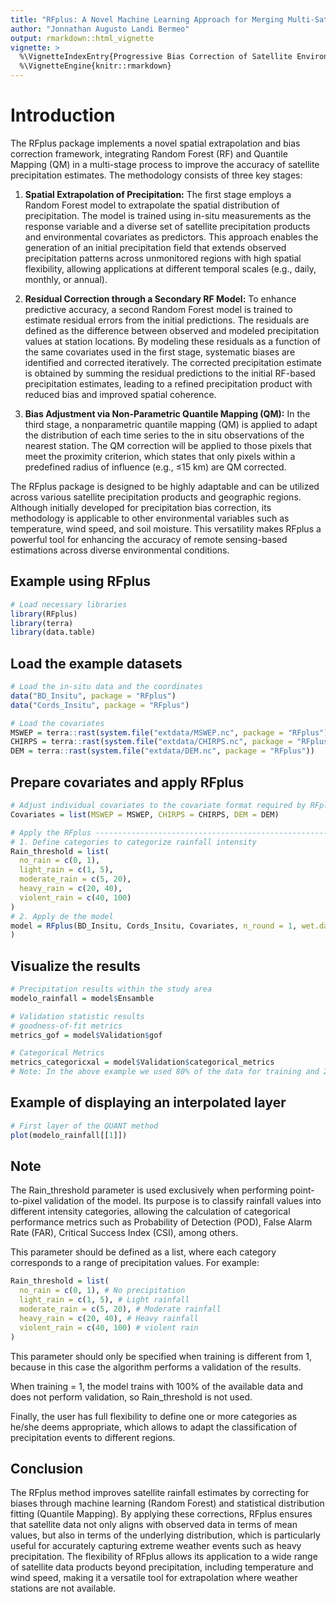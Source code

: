 ---
title: "RFplus: A Novel Machine Learning Approach for Merging Multi-Satellite Precipitation Products and Ground Observations"
author: "Jonnathan Augusto Landi Bermeo"
output: rmarkdown::html_vignette
vignette: >
  %\VignetteIndexEntry{Progressive Bias Correction of Satellite Environmental Data using RFplus}
  %\VignetteEngine{knitr::rmarkdown}
---

# Introduction

The RFplus package implements a novel spatial extrapolation and bias correction framework, integrating Random Forest (RF) and Quantile Mapping (QM) in a multi-stage process to improve the accuracy of satellite precipitation estimates. The methodology consists of three key stages:

1.  **Spatial Extrapolation of Precipitation:** The first stage employs a Random Forest model to extrapolate the spatial distribution of precipitation. The model is trained using in-situ measurements as the response variable and a diverse set of satellite precipitation products and environmental covariates as predictors. This approach enables the generation of an initial precipitation field that extends observed precipitation patterns across unmonitored regions with high spatial flexibility, allowing applications at different temporal scales (e.g., daily, monthly, or annual).

2.  **Residual Correction through a Secondary RF Model:** To enhance predictive accuracy, a second Random Forest model is trained to estimate residual errors from the initial predictions. The residuals are defined as the difference between observed and modeled precipitation values at station locations. By modeling these residuals as a function of the same covariates used in the first stage, systematic biases are identified and corrected iteratively. The corrected precipitation estimate is obtained by summing the residual predictions to the initial RF-based precipitation estimates, leading to a refined precipitation product with reduced bias and improved spatial coherence.

3.  **Bias Adjustment via Non-Parametric Quantile Mapping (QM):** In the third stage, a nonparametric quantile mapping (QM) is applied to adapt the distribution of each time series to the in situ observations of the nearest station. The QM correction will be applied to those pixels that meet the proximity criterion, which states that only pixels within a predefined radius of influence (e.g., ≤15 km) are QM corrected.

The RFplus package is designed to be highly adaptable and can be utilized across various satellite precipitation products and geographic regions. Although initially developed for precipitation bias correction, its methodology is applicable to other environmental variables such as temperature, wind speed, and soil moisture. This versatility makes RFplus a powerful tool for enhancing the accuracy of remote sensing-based estimations across diverse environmental conditions.

## Example using RFplus

```{r}
# Load necessary libraries
library(RFplus)
library(terra)
library(data.table)
```

## Load the example datasets

```{r}
# Load the in-situ data and the coordinates
data("BD_Insitu", package = "RFplus")
data("Cords_Insitu", package = "RFplus")

# Load the covariates
MSWEP = terra::rast(system.file("extdata/MSWEP.nc", package = "RFplus"))
CHIRPS = terra::rast(system.file("extdata/CHIRPS.nc", package = "RFplus"))
DEM = terra::rast(system.file("extdata/DEM.nc", package = "RFplus"))

```

## Prepare covariates and apply RFplus

```{r}
# Adjust individual covariates to the covariate format required by RFplus
Covariates = list(MSWEP = MSWEP, CHIRPS = CHIRPS, DEM = DEM)

# Apply the RFplus -----------------------------------------------------------
# 1. Define categories to categorize rainfall intensity
Rain_threshold = list(
  no_rain = c(0, 1),
  light_rain = c(1, 5),
  moderate_rain = c(5, 20),
  heavy_rain = c(20, 40),
  violent_rain = c(40, 100)
)
# 2. Apply de the model
model = RFplus(BD_Insitu, Cords_Insitu, Covariates, n_round = 1, wet.day = 0.1 , ntree = 2000, seed = 123, training = 0.8, Rain_threshold = Rain_threshold, method = "RQUANT", ratio = 5, save_model = FALSE, name_save = NULL
)
```

## Visualize the results

```{r}
# Precipitation results within the study area
modelo_rainfall = model$Ensamble

# Validation statistic results 
# goodness-of-fit metrics
metrics_gof = model$Validation$gof

# Categorical Metrics
metrics_categoricxal = model$Validation$categorical_metrics
# Note: In the above example we used 80% of the data for training and 20% for model validation. 
```

## Example of displaying an interpolated layer

```{r}
# First layer of the QUANT method
plot(modelo_rainfall[[1]])

```

## Note

The Rain_threshold parameter is used exclusively when performing point-to-pixel validation of the model. Its purpose is to classify rainfall values into different intensity categories, allowing the calculation of categorical performance metrics such as Probability of Detection (POD), False Alarm Rate (FAR), Critical Success Index (CSI), among others.

This parameter should be defined as a list, where each category corresponds to a range of precipitation values. For example:

```{r}
Rain_threshold = list(
  no_rain = c(0, 1), # No precipitation
  light_rain = c(1, 5), # Light rainfall
  moderate_rain = c(5, 20), # Moderate rainfall
  heavy_rain = c(20, 40), # Heavy rainfall
  violent_rain = c(40, 100) # violent rain
)
```

This parameter should only be specified when training is different from 1, because in this case the algorithm performs a validation of the results.

When training = 1, the model trains with 100% of the available data and does not perform validation, so Rain_threshold is not used.

Finally, the user has full flexibility to define one or more categories as he/she deems appropriate, which allows to adapt the classification of precipitation events to different regions.

## Conclusion

The RFplus method improves satellite rainfall estimates by correcting for biases through machine learning (Random Forest) and statistical distribution fitting (Quantile Mapping). By applying these corrections, RFplus ensures that satellite data not only aligns with observed data in terms of mean values, but also in terms of the underlying distribution, which is particularly useful for accurately capturing extreme weather events such as heavy precipitation. The flexibility of RFplus allows its application to a wide range of satellite data products beyond precipitation, including temperature and wind speed, making it a versatile tool for extrapolation where weather stations are not available.
